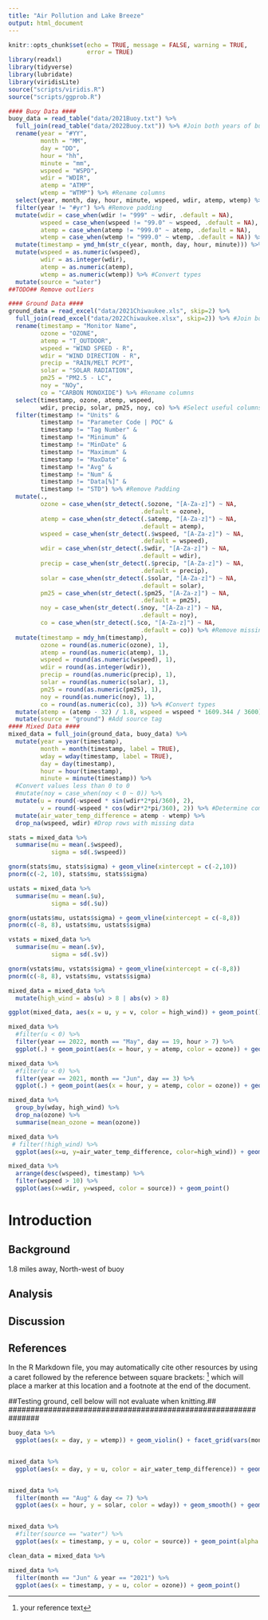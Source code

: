 ---
title: "Air Pollution and Lake Breeze"
output: html_document
---

```{r setup, include=FALSE}
knitr::opts_chunk$set(echo = TRUE, message = FALSE, warning = TRUE,
                      error = TRUE)
library(readxl)
library(tidyverse)
library(lubridate)
library(viridisLite)
source("scripts/viridis.R")
source("scripts/ggprob.R")
```

```{r label='Extract, clean, and combine data', include=FALSE}
#### Buoy Data ####
buoy_data = read_table("data/2021Buoy.txt") %>% 
  full_join(read_table("data/2022Buoy.txt")) %>% #Join both years of buoy data
  rename(year = "#YY",
         month = "MM",
         day = "DD",
         hour = "hh",
         minute = "mm",
         wspeed = "WSPD",
         wdir = "WDIR",
         atemp = "ATMP",
         wtemp = "WTMP") %>% #Rename columns
  select(year, month, day, hour, minute, wspeed, wdir, atemp, wtemp) %>% #Select useful columns
  filter(year != "#yr") %>% #Remove padding
  mutate(wdir = case_when(wdir != "999" ~ wdir, .default = NA),
         wspeed = case_when(wspeed != "99.0" ~ wspeed, .default = NA),
         atemp = case_when(atemp != "999.0" ~ atemp, .default = NA),
         wtemp = case_when(wtemp != "999.0" ~ wtemp, .default = NA)) %>% #Convert missing values to NA
  mutate(timestamp = ymd_hm(str_c(year, month, day, hour, minute))) %>% #Create timestamp
  mutate(wspeed = as.numeric(wspeed),
         wdir = as.integer(wdir),
         atemp = as.numeric(atemp),
         wtemp = as.numeric(wtemp)) %>% #Convert types
  mutate(source = "water")
##TODO## Remove outliers

#### Ground Data ####
ground_data = read_excel("data/2021Chiwaukee.xls", skip=2) %>% 
  full_join(read_excel("data/2022Chiwaukee.xlsx", skip=2)) %>% #Join both years of air quality data
  rename(timestamp = "Monitor Name", 
         ozone = "OZONE",
         atemp = "T_OUTDOOR",
         wspeed = "WIND SPEED - R", 
         wdir = "WIND DIRECTION - R",
         precip = "RAIN/MELT PCPT",
         solar = "SOLAR RADIATION",
         pm25 = "PM2.5 - LC",
         noy = "NOy",
         co = "CARBON MONOXIDE") %>% #Rename columns
  select(timestamp, ozone, atemp, wspeed,
         wdir, precip, solar, pm25, noy, co) %>% #Select useful columns
  filter(timestamp != "Units" &
         timestamp != "Parameter Code | POC" &
         timestamp != "Tag Number" &
         timestamp != "Minimum" &
         timestamp != "MinDate" &
         timestamp != "Maximum" &
         timestamp != "MaxDate" &
         timestamp != "Avg" &
         timestamp != "Num" &
         timestamp != "Data[%]" &
         timestamp != "STD") %>% #Remove Padding
  mutate(.,
         ozone = case_when(str_detect(.$ozone, "[A-Za-z]") ~ NA,
                                     .default = ozone),
         atemp = case_when(str_detect(.$atemp, "[A-Za-z]") ~ NA,
                                     .default = atemp),
         wspeed = case_when(str_detect(.$wspeed, "[A-Za-z]") ~ NA,
                                     .default = wspeed),
         wdir = case_when(str_detect(.$wdir, "[A-Za-z]") ~ NA,
                                     .default = wdir),
         precip = case_when(str_detect(.$precip, "[A-Za-z]") ~ NA,
                                     .default = precip),
         solar = case_when(str_detect(.$solar, "[A-Za-z]") ~ NA,
                                     .default = solar),
         pm25 = case_when(str_detect(.$pm25, "[A-Za-z]") ~ NA,
                                     .default = pm25),
         noy = case_when(str_detect(.$noy, "[A-Za-z]") ~ NA,
                                     .default = noy),
         co = case_when(str_detect(.$co, "[A-Za-z]") ~ NA,
                                     .default = co)) %>% #Remove missing values
  mutate(timestamp = mdy_hm(timestamp),
         ozone = round(as.numeric(ozone), 1),
         atemp = round(as.numeric(atemp), 1),
         wspeed = round(as.numeric(wspeed), 1),
         wdir = round(as.integer(wdir)),
         precip = round(as.numeric(precip), 1),
         solar = round(as.numeric(solar), 1),
         pm25 = round(as.numeric(pm25), 1),
         noy = round(as.numeric(noy), 1),
         co = round(as.numeric(co), 3)) %>% #Convert types
  mutate(atemp = (atemp - 32) / 1.8, wspeed = wspeed * 1609.344 / 3600) %>% #Convert to metric
  mutate(source = "ground") #Add source tag
#### Mixed Data ####
mixed_data = full_join(ground_data, buoy_data) %>%
  mutate(year = year(timestamp),
         month = month(timestamp, label = TRUE),
         wday = wday(timestamp, label = TRUE), 
         day = day(timestamp),
         hour = hour(timestamp),
         minute = minute(timestamp)) %>% 
  #Convert values less than 0 to 0
  #mutate(noy = case_when(noy < 0 ~ 0)) %>%
  mutate(u = round(-wspeed * sin(wdir*2*pi/360), 2),
         v = round(-wspeed * cos(wdir*2*pi/360), 2)) %>% #Determine components of 2-D flow, from wdir
  mutate(air_water_temp_difference = atemp - wtemp) %>%
  drop_na(wspeed, wdir) #Drop rows with missing data
```

```{r}
stats = mixed_data %>%
  summarise(mu = mean(.$wspeed),
            sigma = sd(.$wspeed))

gnorm(stats$mu, stats$sigma) + geom_vline(xintercept = c(-2,10))
pnorm(c(-2, 10), stats$mu, stats$sigma)

ustats = mixed_data %>%
  summarise(mu = mean(.$u),
            sigma = sd(.$u))

gnorm(ustats$mu, ustats$sigma) + geom_vline(xintercept = c(-8,8))
pnorm(c(-8, 8), ustats$mu, ustats$sigma)

vstats = mixed_data %>%
  summarise(mu = mean(.$v),
            sigma = sd(.$v))

gnorm(vstats$mu, vstats$sigma) + geom_vline(xintercept = c(-8,8))
pnorm(c(-8, 8), vstats$mu, vstats$sigma)

mixed_data = mixed_data %>%
  mutate(high_wind = abs(u) > 8 | abs(v) > 8)

ggplot(mixed_data, aes(x = u, y = v, color = high_wind)) + geom_point()
```

```{r}
mixed_data %>%
  #filter(u < 0) %>%
  filter(year == 2022, month == "May", day == 19, hour > 7) %>%
  ggplot(.) + geom_point(aes(x = hour, y = atemp, color = ozone)) + geom_text(aes(x = hour, y = atemp-.5, angle = -wdir, color = ozone), label = "↓")
```

```{r}
mixed_data %>%
  #filter(u < 0) %>%
  filter(year == 2021, month == "Jun", day == 3) %>%
  ggplot(.) + geom_point(aes(x = hour, y = atemp, color = ozone)) + geom_text(aes(x = hour, y = atemp-.5, angle = -wdir, color = ozone), label = "↓")
```

```{r}
mixed_data %>%
  group_by(wday, high_wind) %>%
  drop_na(ozone) %>%
  summarise(mean_ozone = mean(ozone))
```


```{r}
mixed_data %>%
 # filter(!high_wind) %>%
  ggplot(aes(x=u, y=air_water_temp_difference, color=high_wind)) + geom_point()
```

```{r}
mixed_data %>%
  arrange(desc(wspeed), timestamp) %>%
  filter(wspeed > 10) %>%
  ggplot(aes(x=wdir, y=wspeed, color = source)) + geom_point()
```

# Introduction



## Background

1.8 miles away, North-west of buoy

## Analysis



## Discussion



## References

In the R Markdown file, you may automatically cite other resources by using a caret followed by the reference between square brackets: ^[your reference text] which will place a marker at this location and a footnote at the end of the document.


###############################################################
##Testing ground, cell below will not evaluate when knitting.##
###############################################################

```{r, eval=FALSE}
buoy_data %>%
  ggplot(aes(x = day, y = wtemp)) + geom_violin() + facet_grid(vars(month), vars(year), scales = "free")


mixed_data %>%
  ggplot(aes(x = day, y = u, color = air_water_temp_difference)) + geom_point() + facet_grid(vars(month), vars(year), scales = "free") + scale_color_viridis_c(direction = -1)


mixed_data %>%
  filter(month == "Aug" & day <= 7) %>%
  ggplot(aes(x = hour, y = solar, color = wday)) + geom_smooth() + geom_point() + facet_grid(vars(year), scales = "free") + scale_color_viridis_d(direction = -1, option = "D")


mixed_data %>%
  #filter(source == "water") %>%
  ggplot(aes(x = timestamp, y = u, color = source)) + geom_point(alpha = 0.5, size = 0.1)
```


```{r, eval=FALSE}
clean_data = mixed_data %>%
```


```{r}
mixed_data %>%
  filter(month == "Jun" & year == "2021") %>%
  ggplot(aes(x = timestamp, y = u, color = ozone)) + geom_point()
```

